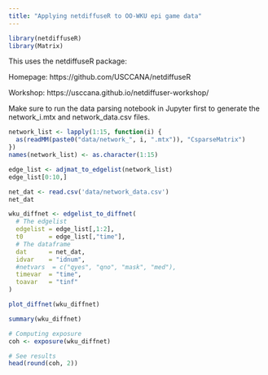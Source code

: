 ```yaml
---
title: "Applying netdiffuseR to OO-WKU epi game data"
---
```


```r
library(netdiffuseR)
library(Matrix)
```

This uses the netdiffuseR package:

Homepage: https://github.com/USCCANA/netdiffuseR

Workshop: https://usccana.github.io/netdiffuser-workshop/

Make sure to run the data parsing notebook in Jupyter first to generate the network_i.mtx and network_data.csv files.

```r
network_list <- lapply(1:15, function(i) {
  as(readMM(paste0("data/network_", i, ".mtx")), "CsparseMatrix")
})
names(network_list) <- as.character(1:15)
```

```r
edge_list <- adjmat_to_edgelist(network_list)
edge_list[0:10,]
```

```r
net_dat <- read.csv('data/network_data.csv')
net_dat
```

```r
wku_diffnet <- edgelist_to_diffnet(
  # The edgelist
  edgelist = edge_list[,1:2],
  t0       = edge_list[,"time"],
  # The dataframe
  dat      = net_dat,
  idvar    = "idnum",
  #netvars  = c("qyes", "qno", "mask", "med"),
  timevar  = "time",
  toavar   = "tinf"
)
```

```r
plot_diffnet(wku_diffnet)
```

```r
summary(wku_diffnet)
```

```r
# Computing exposure
coh <- exposure(wku_diffnet)

# See results
head(round(coh, 2))
```